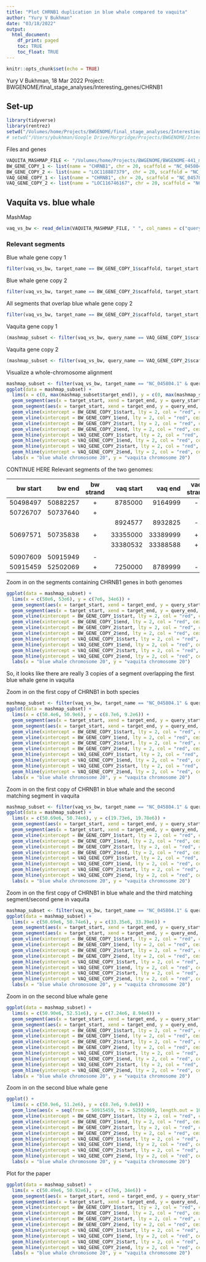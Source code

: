 ```yaml
---
title: "Plot CHRNB1 duplication in blue whale compared to vaquita"
author: "Yury V Bukhman"
date: "03/18/2022"
output:
  html_document:
    df_print: paged
    toc: TRUE
    toc_float: TRUE
---
```


```r
knitr::opts_chunk$set(echo = TRUE)
```

Yury V Bukhman, 18 Mar 2022
Project: BWGENOME/final_stage_analyses/Interesting_genes/CHRNB1

## Set-up
```r
library(tidyverse)
library(rentrez)
setwd("/Volumes/home/Projects/BWGENOME/final_stage_analyses/Interesting_genes/CHRNB1")
# setwd("/Users/ybukhman/Google Drive/Morgridge/Projects/BWGENOME/Interesting_genes/CHRNB1")
```

Files and genes
```r
VAQUITA_MASHMAP_FILE <- "/Volumes/home/Projects/BWGENOME/BWGENOME-441_mashmap_2/vaquita_vs_blue_whale/vaquita_vs_blue_whale_mashmap_output.txt"
BW_GENE_COPY_1 <- list(name = "CHRNB1", chr = 20, scaffold = "NC_045804.1", start = 50726707, end = 50737640, strand = "+")
BW_GENE_COPY_2 <- list(name = "LOC118887379", chr = 20, scaffold = "NC_045804.1", start = 50907609, end = 50915949, strand = "-")
VAQ_GENE_COPY_1 <- list(name = "CHRNB1", chr = 20, scaffold = "NC_045782.1", start = 8924577, end = 8932825, strand = "-")
VAQ_GENE_COPY_2 <- list(name = "LOC116746167", chr = 20, scaffold = "NC_045782.1", start = 33380532, end = 33388588, strand = "+")
```

## Vaquita vs. blue whale
MashMap
```r
vaq_vs_bw <- read_delim(VAQUITA_MASHMAP_FILE, " ", col_names = c("query_name", "query_length", "query_start", "query_end", "strand", "target_name", "target_length", "target_start", "target_end", "identity"))
```
### Relevant segments
Blue whale gene copy 1
```r
filter(vaq_vs_bw, target_name == BW_GENE_COPY_1$scaffold, target_start <= BW_GENE_COPY_1$start, target_end >= BW_GENE_COPY_1$end)
```
Blue whale gene copy 2
```r
filter(vaq_vs_bw, target_name == BW_GENE_COPY_2$scaffold, target_start <= BW_GENE_COPY_2$start, target_end >= BW_GENE_COPY_2$end)
```

All segments that overlap blue whale gene copy 2
```r
filter(vaq_vs_bw, target_name == BW_GENE_COPY_2$scaffold, target_start <= BW_GENE_COPY_2$end, target_end >= BW_GENE_COPY_2$start)
```

Vaquita gene copy 1
```r
(mashmap_subset <- filter(vaq_vs_bw, query_name == VAQ_GENE_COPY_1$scaffold, query_start <= VAQ_GENE_COPY_1$start, query_end >= VAQ_GENE_COPY_1$end))
```

Vaquita gene copy 2
```r
(mashmap_subset <- filter(vaq_vs_bw, query_name == VAQ_GENE_COPY_2$scaffold, query_start <= VAQ_GENE_COPY_2$start, query_end >= VAQ_GENE_COPY_2$end))
```

Visualize a whole-chromosome alignment
```r
mashmap_subset <- filter(vaq_vs_bw, target_name == "NC_045804.1" & query_name == "NC_045782.1")
ggplot(data = mashmap_subset) + 
  lims(x = c(0, max(mashmap_subset$target_end)), y = c(0, max(mashmap_subset$query_end))) +
  geom_segment(aes(x = target_start, xend = target_end, y = query_start, yend = query_end), data = filter(mashmap_subset, strand == "+")) + 
  geom_segment(aes(x = target_start, xend = target_end, y = query_end, yend = query_start), data = filter(mashmap_subset, strand == "-")) +
  geom_vline(xintercept = BW_GENE_COPY_1$start, lty = 2, col = "red", cex = 0.2) +
  geom_vline(xintercept = BW_GENE_COPY_1$end, lty = 2, col = "red", cex = 0.2) +
  geom_vline(xintercept = BW_GENE_COPY_2$start, lty = 2, col = "red", cex = 0.2) +
  geom_vline(xintercept = BW_GENE_COPY_2$end, lty = 2, col = "red", cex = 0.2) +
  geom_hline(yintercept = VAQ_GENE_COPY_1$start, lty = 2, col = "red", cex = 0.2) +
  geom_hline(yintercept = VAQ_GENE_COPY_1$end, lty = 2, col = "red", cex = 0.2) +
  geom_hline(yintercept = VAQ_GENE_COPY_2$start, lty = 2, col = "red", cex = 0.2) +
  geom_hline(yintercept = VAQ_GENE_COPY_2$end, lty = 2, col = "red", cex = 0.2) +
  labs(x = "blue whale chromosome 20", y = "vaquita chromosome 20")
```
CONTINUE HERE
Relevant segments of the two genomes:

|bw start|bw end  |bw strand|vaq start|vaq end |vaq strand|description|
|-------:|-------:|:-------:|--------:|-------:|:--------:|:----------|
|50498497|50882257|    +    | 8785000 | 9164999|    -     |MashMap    |
|50726707|50737640|    +    |         |        |          |bw gene 1  |
|        |        |         | 8924577 | 8932825|    -     |vaq gene 1 |
|        |        |         |         |        |          |           |
|50697571|50735838|    +    |33355000 |33389999|    +     |MashMap    |
|        |        |         |33380532 |33388588|    +     |vaq gene 2 |
|        |        |         |         |        |          |           |
|50907609|50915949|    -    |         |        |          |bw gene 2  |
|50915459|52502069|    +    | 7250000 | 8789999|    -     |MashMap    |

Zoom in on the segments containing CHRNB1 genes in both genomes
```r
ggplot(data = mashmap_subset) + 
  lims(x = c(50e6, 53e6), y = c(7e6, 34e6)) +
  geom_segment(aes(x = target_start, xend = target_end, y = query_start, yend = query_end), data = filter(mashmap_subset, strand == "+")) + 
  geom_segment(aes(x = target_start, xend = target_end, y = query_end, yend = query_start), data = filter(mashmap_subset, strand == "-")) +
  geom_vline(xintercept = BW_GENE_COPY_1$start, lty = 2, col = "red", cex = 0.2) +
  geom_vline(xintercept = BW_GENE_COPY_1$end, lty = 2, col = "red", cex = 0.2) +
  geom_vline(xintercept = BW_GENE_COPY_2$start, lty = 2, col = "red", cex = 0.2) +
  geom_vline(xintercept = BW_GENE_COPY_2$end, lty = 2, col = "red", cex = 0.2) +
  geom_hline(yintercept = VAQ_GENE_COPY_1$start, lty = 2, col = "red", cex = 0.2) +
  geom_hline(yintercept = VAQ_GENE_COPY_1$end, lty = 2, col = "red", cex = 0.2) +
  geom_hline(yintercept = VAQ_GENE_COPY_2$start, lty = 2, col = "red", cex = 0.2) +
  geom_hline(yintercept = VAQ_GENE_COPY_2$end, lty = 2, col = "red", cex = 0.2) +
  labs(x = "blue whale chromosome 20", y = "vaquita chromosome 20")
```
So, it looks like there are really 3 copies of a segment overlapping the first blue whale gene in vaquita

Zoom in on the first copy of CHRNB1 in both species
```r
mashmap_subset <- filter(vaq_vs_bw, target_name == "NC_045804.1" & query_name == "NC_045782.1")
ggplot(data = mashmap_subset) + 
  lims(x = c(50.4e6, 50.9e6), y = c(8.7e6, 9.2e6)) +
  geom_segment(aes(x = target_start, xend = target_end, y = query_start, yend = query_end), data = filter(mashmap_subset, strand == "+")) + 
  geom_segment(aes(x = target_start, xend = target_end, y = query_end, yend = query_start), data = filter(mashmap_subset, strand == "-")) +
  geom_vline(xintercept = BW_GENE_COPY_1$start, lty = 2, col = "red", cex = 0.2) +
  geom_vline(xintercept = BW_GENE_COPY_1$end, lty = 2, col = "red", cex = 0.2) +
  geom_vline(xintercept = BW_GENE_COPY_2$start, lty = 2, col = "red", cex = 0.2) +
  geom_vline(xintercept = BW_GENE_COPY_2$end, lty = 2, col = "red", cex = 0.2) +
  geom_hline(yintercept = VAQ_GENE_COPY_1$start, lty = 2, col = "red", cex = 0.2) +
  geom_hline(yintercept = VAQ_GENE_COPY_1$end, lty = 2, col = "red", cex = 0.2) +
  geom_hline(yintercept = VAQ_GENE_COPY_2$start, lty = 2, col = "red", cex = 0.2) +
  geom_hline(yintercept = VAQ_GENE_COPY_2$end, lty = 2, col = "red", cex = 0.2) +
  labs(x = "blue whale chromosome 20", y = "vaquita chromosome 20")
```
Zoom in on the first copy of CHRNB1 in blue whale and the second matching segment in vaquita
```r
mashmap_subset <- filter(vaq_vs_bw, target_name == "NC_045804.1" & query_name == "NC_045782.1")
ggplot(data = mashmap_subset) + 
  lims(x = c(50.69e6, 50.74e6), y = c(19.73e6, 19.78e6)) +
  geom_segment(aes(x = target_start, xend = target_end, y = query_start, yend = query_end), data = filter(mashmap_subset, strand == "+")) + 
  geom_segment(aes(x = target_start, xend = target_end, y = query_end, yend = query_start), data = filter(mashmap_subset, strand == "-")) +
  geom_vline(xintercept = BW_GENE_COPY_1$start, lty = 2, col = "red", cex = 0.2) +
  geom_vline(xintercept = BW_GENE_COPY_1$end, lty = 2, col = "red", cex = 0.2) +
  geom_vline(xintercept = BW_GENE_COPY_2$start, lty = 2, col = "red", cex = 0.2) +
  geom_vline(xintercept = BW_GENE_COPY_2$end, lty = 2, col = "red", cex = 0.2) +
  geom_hline(yintercept = VAQ_GENE_COPY_1$start, lty = 2, col = "red", cex = 0.2) +
  geom_hline(yintercept = VAQ_GENE_COPY_1$end, lty = 2, col = "red", cex = 0.2) +
  geom_hline(yintercept = VAQ_GENE_COPY_2$start, lty = 2, col = "red", cex = 0.2) +
  geom_hline(yintercept = VAQ_GENE_COPY_2$end, lty = 2, col = "red", cex = 0.2) +
  labs(x = "blue whale chromosome 20", y = "vaquita chromosome 20")
```

Zoom in on the first copy of CHRNB1 in blue whale and the third matching segment/second gene in vaquita
```r
mashmap_subset <- filter(vaq_vs_bw, target_name == "NC_045804.1" & query_name == "NC_045782.1")
ggplot(data = mashmap_subset) + 
  lims(x = c(50.69e6, 50.74e6), y = c(33.35e6, 33.39e6)) +
  geom_segment(aes(x = target_start, xend = target_end, y = query_start, yend = query_end), data = filter(mashmap_subset, strand == "+")) + 
  geom_segment(aes(x = target_start, xend = target_end, y = query_end, yend = query_start), data = filter(mashmap_subset, strand == "-")) +
  geom_vline(xintercept = BW_GENE_COPY_1$start, lty = 2, col = "red", cex = 0.2) +
  geom_vline(xintercept = BW_GENE_COPY_1$end, lty = 2, col = "red", cex = 0.2) +
  geom_vline(xintercept = BW_GENE_COPY_2$start, lty = 2, col = "red", cex = 0.2) +
  geom_vline(xintercept = BW_GENE_COPY_2$end, lty = 2, col = "red", cex = 0.2) +
  geom_hline(yintercept = VAQ_GENE_COPY_1$start, lty = 2, col = "red", cex = 0.2) +
  geom_hline(yintercept = VAQ_GENE_COPY_1$end, lty = 2, col = "red", cex = 0.2) +
  geom_hline(yintercept = VAQ_GENE_COPY_2$start, lty = 2, col = "red", cex = 0.2) +
  geom_hline(yintercept = VAQ_GENE_COPY_2$end, lty = 2, col = "red", cex = 0.2) +
  labs(x = "blue whale chromosome 20", y = "vaquita chromosome 20")
```

Zoom in on the second blue whale gene
```r
ggplot(data = mashmap_subset) + 
  lims(x = c(50.90e6, 52.51e6), y = c(7.24e6, 8.94e6)) +
  geom_segment(aes(x = target_start, xend = target_end, y = query_start, yend = query_end), data = filter(mashmap_subset, strand == "+")) + 
  geom_segment(aes(x = target_start, xend = target_end, y = query_end, yend = query_start), data = filter(mashmap_subset, strand == "-")) +
  geom_vline(xintercept = BW_GENE_COPY_1$start, lty = 2, col = "red", cex = 0.2) +
  geom_vline(xintercept = BW_GENE_COPY_1$end, lty = 2, col = "red", cex = 0.2) +
  geom_vline(xintercept = BW_GENE_COPY_2$start, lty = 2, col = "red", cex = 0.2) +
  geom_vline(xintercept = BW_GENE_COPY_2$end, lty = 2, col = "red", cex = 0.2) +
  geom_hline(yintercept = VAQ_GENE_COPY_1$start, lty = 2, col = "red", cex = 0.2) +
  geom_hline(yintercept = VAQ_GENE_COPY_1$end, lty = 2, col = "red", cex = 0.2) +
  geom_hline(yintercept = VAQ_GENE_COPY_2$start, lty = 2, col = "red", cex = 0.2) +
  geom_hline(yintercept = VAQ_GENE_COPY_2$end, lty = 2, col = "red", cex = 0.2) +
  labs(x = "blue whale chromosome 20", y = "vaquita chromosome 20")
```

Zoom in on the second blue whale gene
```r
ggplot() + 
  lims(x = c(50.9e6, 51.2e6), y = c(8.7e6, 9.0e6)) +
  geom_line(aes(x = seq(from = 50915459, to = 52502069, length.out = 1000), y = seq(from = 8789999, to = 7250000, length.out = 1000))) + 
  geom_vline(xintercept = BW_GENE_COPY_1$start, lty = 2, col = "red", cex = 0.2) +
  geom_vline(xintercept = BW_GENE_COPY_1$end, lty = 2, col = "red", cex = 0.2) +
  geom_vline(xintercept = BW_GENE_COPY_2$start, lty = 2, col = "red", cex = 0.2) +
  geom_vline(xintercept = BW_GENE_COPY_2$end, lty = 2, col = "red", cex = 0.2) +
  geom_hline(yintercept = VAQ_GENE_COPY_1$start, lty = 2, col = "red", cex = 0.2) +
  geom_hline(yintercept = VAQ_GENE_COPY_1$end, lty = 2, col = "red", cex = 0.2) +
  geom_hline(yintercept = VAQ_GENE_COPY_2$start, lty = 2, col = "red", cex = 0.2) +
  geom_hline(yintercept = VAQ_GENE_COPY_2$end, lty = 2, col = "red", cex = 0.2) +
  labs(x = "blue whale chromosome 20", y = "vaquita chromosome 20")
```

Plot for the paper
```r
ggplot(data = mashmap_subset) + 
  lims(x = c(50.49e6, 50.92e6), y = c(7e6, 34e6)) +
  geom_segment(aes(x = target_start, xend = target_end, y = query_start, yend = query_end), data = filter(mashmap_subset, strand == "+")) + 
  geom_segment(aes(x = target_start, xend = target_end, y = query_end, yend = query_start), data = filter(mashmap_subset, strand == "-")) +
  geom_vline(xintercept = BW_GENE_COPY_1$start, lty = 2, col = "red", cex = 0.2) +
  geom_vline(xintercept = BW_GENE_COPY_1$end, lty = 2, col = "red", cex = 0.2) +
  geom_vline(xintercept = BW_GENE_COPY_2$start, lty = 2, col = "red", cex = 0.2) +
  geom_vline(xintercept = BW_GENE_COPY_2$end, lty = 2, col = "red", cex = 0.2) +
  geom_hline(yintercept = VAQ_GENE_COPY_1$start, lty = 2, col = "red", cex = 0.2) +
  geom_hline(yintercept = VAQ_GENE_COPY_1$end, lty = 2, col = "red", cex = 0.2) +
  geom_hline(yintercept = VAQ_GENE_COPY_2$start, lty = 2, col = "red", cex = 0.2) +
  geom_hline(yintercept = VAQ_GENE_COPY_2$end, lty = 2, col = "red", cex = 0.2) +
  labs(x = "blue whale chromosome 20", y = "vaquita chromosome 20")
```


